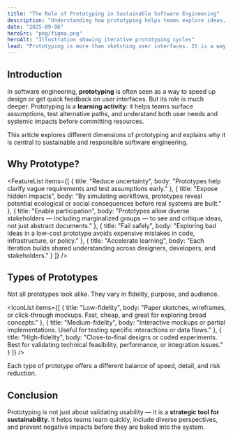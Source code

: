 ```yaml
---
title: "The Role of Prototyping in Sustainable Software Engineering"
description: "Understanding how prototyping helps teams explore ideas, test assumptions, and uncover environmental and social impacts early in the design process."
date: "2025-09-06"
heroSrc: "png/figma.png"
heroAlt: "Illustration showing iterative prototyping cycles"
lead: "Prototyping is more than sketching user interfaces. It is a way of thinking, experimenting, and reducing risks — not just technical risks, but also environmental and social ones. By making ideas tangible early, teams can reveal hidden impacts and design more responsibly."
---
```


## Introduction

In software engineering, **prototyping** is often seen as a way to speed up design or get quick feedback on user interfaces. But its role is much deeper.
Prototyping is a **learning activity**: it helps teams surface assumptions, test alternative paths, and understand both user needs and systemic impacts before committing resources.

This article explores different dimensions of prototyping and explains why it is central to sustainable and responsible software engineering.

## Why Prototype?

<FeatureList
    items={[
        { title: "Reduce uncertainty", body: "Prototypes help clarify vague requirements and test assumptions early." },
        { title: "Expose hidden impacts", body: "By simulating workflows, prototypes reveal potential ecological or social consequences before real systems are built." },
        { title: "Enable participation", body: "Prototypes allow diverse stakeholders — including marginalized groups — to see and critique ideas, not just abstract documents." },
        { title: "Fail safely", body: "Exploring bad ideas in a low-cost prototype avoids expensive mistakes in code, infrastructure, or policy." },
        { title: "Accelerate learning", body: "Each iteration builds shared understanding across designers, developers, and stakeholders." }
    ]}
/>

## Types of Prototypes

Not all prototypes look alike. They vary in fidelity, purpose, and audience.

<IconList
    items={[
        { title: "Low-fidelity", body: "Paper sketches, wireframes, or click-through mockups. Fast, cheap, and great for exploring broad concepts." },
        { title: "Medium-fidelity", body: "Interactive mockups or partial implementations. Useful for testing specific interactions or data flows." },
        { title: "High-fidelity", body: "Close-to-final designs or coded experiments. Best for validating technical feasibility, performance, or integration issues." }
    ]}
/>

Each type of prototype offers a different balance of speed, detail, and risk reduction.



## Conclusion

Prototyping is not just about validating usability — it is a **strategic tool for sustainability**. It helps teams learn quickly, include diverse perspectives, and prevent negative impacts before they are baked into the system.
